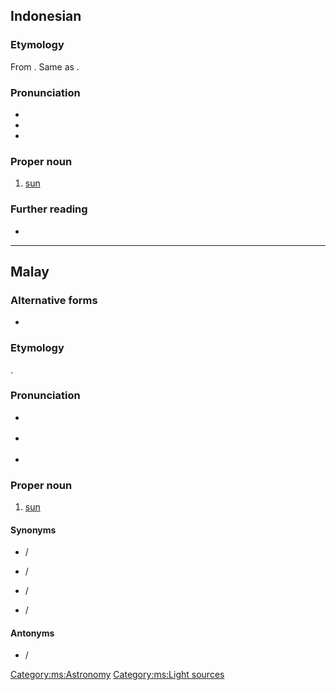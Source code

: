 {{also|Mata Hari}}
==Indonesian==
{{wikipedia|lang=id}}

===Etymology===
From {{inh|id|ms|matahari}}. Same as {{compound|id|mata|gloss1=eye|hari|gloss2=day}}.

===Pronunciation===
* {{IPA|id|/mataˈhari/}}
* {{hyphenation|id|ma|ta|ha|ri}}
* {{audio|en|LL-Q9240 (ind)-Yuliyudo-matahari.wav |Audio}}

===Proper noun===
{{head|id|proper noun|head=[[mata]][[hari]]}}
# [[sun]] {{gloss|the star around which the Earth revolves}}
#: {{syn|id|baskara|mentari|rawi|surya|syamsu}}

===Further reading===
* {{R:KBBI Daring}}

----

==Malay==
{{wikipedia|lang=ms}}

===Alternative forms===
* {{l|ms|ماتاهاري|sc=Arab}}

===Etymology===
{{compound|ms|mata|gloss1=eye|hari|gloss2=day}}.

===Pronunciation===
* {{a|Johor-Selangor}} {{IPA|ms|/matəhari/}}
* {{a|Riau-Lingga}} {{IPA|ms|/matahari/}}
* {{rhymes|ms|ari|ri|i}}

===Proper noun===
{{head|ms|proper noun|head=[[mata]][[hari]]|Jawi spelling|ماتاهاري}}

# [[sun]] {{gloss|the star around which the Earth revolves}}

====Synonyms====
* {{l|ms|mentari}} / {{l|ms|منتاري|sc=Arab}}
* {{l|ms|syamsi}} / {{l|ms|شمس|sc=Arab}}
* {{l|ms|suria}} / {{l|ms|سوريا|sc=Arab}}
* {{l|ms|rawi}} / {{l|ms|راوي|sc=Arab}}

====Antonyms====
* {{l|ms|bulan}} / {{l|ms|بولن‎|sc=Arab}}

[[Category:ms:Astronomy]]
[[Category:ms:Light sources]]
